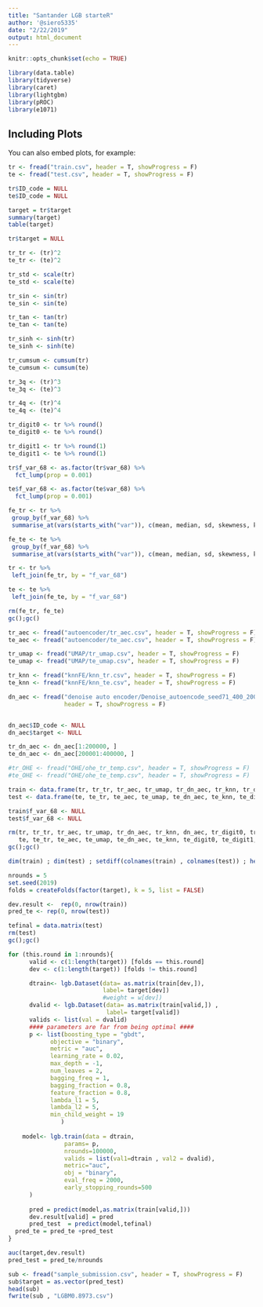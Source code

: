 ```yaml
---
title: "Santander LGB starteR"
author: '@siero5335'
date: "2/22/2019"
output: html_document
---
```


```r
knitr::opts_chunk$set(echo = TRUE)
```

```r
library(data.table)
library(tidyverse)
library(caret)
library(lightgbm)
library(pROC)
library(e1071)
```

## Including Plots

You can also embed plots, for example:

```r
tr <- fread("train.csv", header = T, showProgress = F)
te <- fread("test.csv", header = T, showProgress = F)
```


```r
tr$ID_code = NULL
te$ID_code = NULL

target = tr$target
summary(target)
table(target)

tr$target = NULL
```

```r
tr_tr <- (tr)^2
te_tr <- (te)^2

tr_std <- scale(tr)
te_std <- scale(te)

tr_sin <- sin(tr)
te_sin <- sin(te)

tr_tan <- tan(tr)
te_tan <- tan(te)

tr_sinh <- sinh(tr)
te_sinh <- sinh(te)

tr_cumsum <- cumsum(tr)
te_cumsum <- cumsum(te)

tr_3q <- (tr)^3
te_3q <- (te)^3

tr_4q <- (tr)^4
te_4q <- (te)^4

tr_digit0 <- tr %>% round()
te_digit0 <- te %>% round()

tr_digit1 <- tr %>% round(1)
te_digit1 <- te %>% round(1)
```


```r
tr$f_var_68 <- as.factor(tr$var_68) %>%
  fct_lump(prop = 0.001)

te$f_var_68 <- as.factor(te$var_68) %>%
  fct_lump(prop = 0.001)
```

```r
fe_tr <- tr %>%
 group_by(f_var_68) %>%
 summarise_at(vars(starts_with("var")), c(mean, median, sd, skewness, kurtosis, sum, max, min))

fe_te <- te %>%
 group_by(f_var_68) %>%
 summarise_at(vars(starts_with("var")), c(mean, median, sd, skewness, kurtosis, sum, max, min))
```


```r
tr <- tr %>%
 left_join(fe_tr, by = "f_var_68")

te <- te %>%
 left_join(fe_te, by = "f_var_68")

rm(fe_tr, fe_te)
gc();gc()
```

```r
tr_aec <- fread("autoencoder/tr_aec.csv", header = T, showProgress = F)
te_aec <- fread("autoencoder/te_aec.csv", header = T, showProgress = F)

tr_umap <- fread("UMAP/tr_umap.csv", header = T, showProgress = F)
te_umap <- fread("UMAP/te_umap.csv", header = T, showProgress = F)

tr_knn <- fread("knnFE/knn_tr.csv", header = T, showProgress = F)
te_knn <- fread("knnFE/knn_te.csv", header = T, showProgress = F)

dn_aec <- fread("denoise auto encoder/Denoise_autoencode_seed71_400_200_512_500.csv",
                header = T, showProgress = F)


dn_aec$ID_code <- NULL
dn_aec$target <- NULL

tr_dn_aec <- dn_aec[1:200000, ]
te_dn_aec <- dn_aec[200001:400000, ]

#tr_OHE <- fread("OHE/ohe_tr_temp.csv", header = T, showProgress = F)
#te_OHE <- fread("OHE/ohe_te_temp.csv", header = T, showProgress = F)

train <- data.frame(tr, tr_tr, tr_aec, tr_umap, tr_dn_aec, tr_knn, tr_digit0, tr_digit1, tr_3q, tr_4q, tr_std, tr_cumsum, tr_sin, tr_tan, tr_sinh)
test <- data.frame(te, te_tr, te_aec, te_umap, te_dn_aec, te_knn, te_digit0, te_digit1, te_3q, te_4q, te_std, te_cumsum, te_sin, te_tan, te_sinh)

train$f_var_68 <- NULL
test$f_var_68 <- NULL

rm(tr, tr_tr, tr_aec, tr_umap, tr_dn_aec, tr_knn, dn_aec, tr_digit0, tr_digit1, tr_3q, tr_4q, tr_std, tr_cumsum, tr_sin, tr_tan, tr_sinh,
   te, te_tr, te_aec, te_umap, te_dn_aec, te_knn, te_digit0, te_digit1, te_3q, te_4q, te_std, te_cumsum, te_sin, te_tan, te_sinh)
gc();gc()
```

```r
dim(train) ; dim(test) ; setdiff(colnames(train) , colnames(test)) ; head(train) ; head(test)
```

```r
nrounds = 5
set.seed(2019)
folds = createFolds(factor(target), k = 5, list = FALSE)
```

```r
dev.result <-  rep(0, nrow(train)) 
pred_te <- rep(0, nrow(test))

tefinal = data.matrix(test)
rm(test)
gc();gc()
```

```r
for (this.round in 1:nrounds){      
      valid <- c(1:length(target)) [folds == this.round]
      dev <- c(1:length(target)) [folds != this.round]

      dtrain<- lgb.Dataset(data= as.matrix(train[dev,]), 
                           label= target[dev])
                           #weight = w[dev])
      dvalid <- lgb.Dataset(data= as.matrix(train[valid,]) , 
                            label= target[valid])
      valids <- list(val = dvalid)
      #### parameters are far from being optimal ####  
      p <- list(boosting_type = "gbdt", 
            objective = "binary",
            metric = "auc",  
            learning_rate = 0.02, 
            max_depth = -1, 
            num_leaves = 2,
            bagging_freq = 1,
            bagging_fraction = 0.8,
            feature_fraction = 0.8,
            lambda_l1 = 5, 
            lambda_l2 = 5,
            min_child_weight = 19
               )
    
    model<- lgb.train(data = dtrain,
                params= p, 
                nrounds=100000,
                valids = list(val1=dtrain , val2 = dvalid),
                metric="auc",
                obj = "binary",
                eval_freq = 2000,
                early_stopping_rounds=500
      )
    
      pred = predict(model,as.matrix(train[valid,]))
      dev.result[valid] = pred  
      pred_test  = predict(model,tefinal)
  pred_te = pred_te +pred_test
}
```

```r
auc(target,dev.result)
pred_test = pred_te/nrounds
```

```r
sub <- fread("sample_submission.csv", header = T, showProgress = F)
sub$target = as.vector(pred_test)
head(sub)
fwrite(sub , "LGBM0.8973.csv")
```  

